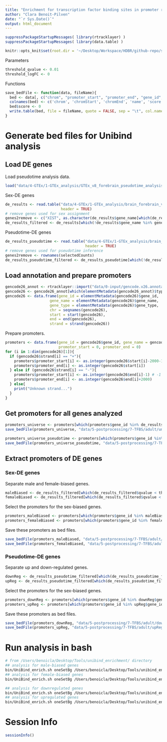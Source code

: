 ```yaml
---
title: "Enrichment for transcription factor binding sites in promoter regions of adult sex-biased genes"
author: "Clara Benoit-Pilven"
date: "`r Sys.Date()`"
output: html_document
---
```


```r
suppressPackageStartupMessages( library(rtracklayer) )
suppressPackageStartupMessages( library(data.table) )
```

```r
knitr::opts_knit$set(root.dir = '~/Desktop/Workspace/HDBR/github-repo/sexDE_prenatal_brain/')
```

Parameters
```r
threshold_qvalue <- 0.01
threshold_logFC <- 0
```

Functions
```r
save_bedFile <- function(data, fileName){
  bed <- data[, c("chrom", "promoter_start", "promoter_end", "gene_id", "gene_name", "strand")]
  colnames(bed) <- c('chrom', 'chromStart', 'chromEnd', 'name', 'score', 'strand')
  bed$score <- 0
  write.table(bed, file = fileName, quote = FALSE, sep = "\t", col.names = FALSE, row.names = FALSE)
}
```


# Generate bed files for Unibind analysis

## Load DE genes

Load pseudotime analysis data.
```r
load("data/4-GTEx/1-GTEx_analysis/GTEx_v8_forebrain_pseudotime_analysis.RData")
```

Sex-DE genes
```r
de_results <- read.table("data/4-GTEx/1-GTEx_analysis/brain_forebrain_v8_VoomDream_topTable_with_sva_ind_pseudotime_interaction.txt",
                         header = TRUE)
# remove genes used for sex assignment
genes2remove <- c("XIST", as.character(de_results$gene_name[which(de_results$chr == "chrY" & de_results$gene_type == "protein_coding")]))
de_results_filtered <- de_results[which(!de_results$gene_name %in% genes2remove),]
```

Pseudotime-DE genes
```r
de_results_pseudotime <- read.table("data/4-GTEx/1-GTEx_analysis/brain_forebrain_v8_VoomDream_topTable_with_sva_ind_pseudotime_interaction_pseudotime.txt",
                                    header = TRUE)
# remove genes used for pseudotime inference
genes2remove <- rownames(selectedCounts)
de_results_pseudotime_filtered <- de_results_pseudotime[which(!de_results_pseudotime$gene_name %in% genes2remove),]
```


## Load annotation and prepare promoters

```r
gencode26_annot <- rtracklayer::import("data/0-input/gencode.v26.annotation.gtf.gz")
gencode26 <- gencode26_annot[which(elementMetadata(gencode26_annot)$type == "gene"),]
gencode26 <- data.frame(gene_id = elementMetadata(gencode26)$gene_id,
                    gene_name = elementMetadata(gencode26)$gene_name,
                    gene_type = elementMetadata(gencode26)$gene_type,
                    chr = seqnames(gencode26),
                    start = start(gencode26),
                    end = end(gencode26),
                    strand = strand(gencode26))
```

Prepare promoters.

```r
promoters <- data.frame(gene_id = gencode26$gene_id, gene_name = gencode26$gene_name, chrom = gencode26$chr, strand = gencode26$strand, 
                        promoter_start = 0, promoter_end = 0)
for (i in 1:dim(gencode26)[1]){
  if (gencode26$strand[i] == "+"){
    promoters$promoter_start[i] <- as.integer(gencode26$start[i]-2000-1) # -1 because bed files are 0 based
    promoters$promoter_end[i] <- as.integer(gencode26$start[i])
  } else if (gencode26$strand[i] == "-"){
    promoters$promoter_start[i] <- as.integer(gencode26$end[i]-1) # -1 because bed files are 0 based
    promoters$promoter_end[i] <- as.integer(gencode26$end[i]+2000)
  } else{
    print("Unknown strand...")
  }
}
```

## Get promoters for all genes analyzed

```r
promoters_universe <- promoters[which(promoters$gene_id %in% de_results_filtered$gene_id), ]
save_bedFile(promoters_universe, "data/5-postprocessing/7-TFBS/adult/universe_promoters.bed")
```

```r
promoters_universe_pseudotime <- promoters[which(promoters$gene_id %in% de_results_pseudotime_filtered$gene_id), ]
save_bedFile(promoters_universe_pseudotime, "data/5-postprocessing/7-TFBS/adult/universe_pseudotime_promoters.bed")
```

## Extract promoters of DE genes

### Sex-DE genes

Separate male and female-biased genes.
```r
maleBiased <- de_results_filtered[which(de_results_filtered$qvalue < threshold_qvalue & de_results_filtered$logFC <= threshold_logFC), ]
femaleBiased <- de_results_filtered[which(de_results_filtered$qvalue < threshold_qvalue & de_results_filtered$logFC >= threshold_logFC), ]
```

Select the promoters for the sex-biased genes.
```r
promoters_maleBiased <- promoters[which(promoters$gene_id %in% maleBiased$gene_id), ]
promoters_femaleBiased <- promoters[which(promoters$gene_id %in% femaleBiased$gene_id), ]
```

Save these promoters as bed files.
```r
save_bedFile(promoters_maleBiased, "data/5-postprocessing/7-TFBS/adult/maleBiased_promoters.bed")
save_bedFile(promoters_femaleBiased, "data/5-postprocessing/7-TFBS/adult/femaleBiased_promoters.bed")
```

### Pseudotime-DE genes

Separate up and down-regulated genes.
```r
downReg <- de_results_pseudotime_filtered[which(de_results_pseudotime_filtered$qvalue < threshold_qvalue & de_results_pseudotime_filtered$logFC <= threshold_logFC), ]
upReg <- de_results_pseudotime_filtered[which(de_results_pseudotime_filtered$qvalue < threshold_qvalue & de_results_pseudotime_filtered$logFC >= threshold_logFC), ]
```

Select the promoters for the sex-biased genes.
```r
promoters_downReg <- promoters[which(promoters$gene_id %in% downReg$gene_id), ]
promoters_upReg <- promoters[which(promoters$gene_id %in% upReg$gene_id), ]
```

Save these promoters as bed files.
```r
save_bedFile(promoters_downReg, "data/5-postprocessing/7-TFBS/adult/downReg_promoters.bed")
save_bedFile(promoters_upReg, "data/5-postprocessing/7-TFBS/adult/upReg_promoters.bed")
```


# Run analysis in bash

```bash
# from /Users/benoicla/Desktop/Tools/unibind_enrichment/ directory
## analysis for male-biased genes
bin/UniBind_enrich.sh oneSetBg /Users/benoicla/Desktop/Tools/unibind_enrichment/data/hg38_robust_UniBind_LOLA.RDS /Users/benoicla/Desktop/Workspace/HDBR/github-repo/sexDE_prenatal_brain/data/5-postprocessing/7-TFBS/adult/maleBiased_promoters.bed /Users/benoicla/Desktop/Workspace/HDBR/github-repo/sexDE_prenatal_brain/data/5-postprocessing/7-TFBS/adult/universe_promoters.bed /Users/benoicla/Desktop/Workspace/HDBR/github-repo/sexDE_prenatal_brain/data/5-postprocessing/7-TFBS/adult/Unibind_maleBiased
## analysis for female-biased genes
bin/UniBind_enrich.sh oneSetBg /Users/benoicla/Desktop/Tools/unibind_enrichment/data/hg38_robust_UniBind_LOLA.RDS /Users/benoicla/Desktop/Workspace/HDBR/github-repo/sexDE_prenatal_brain/data/5-postprocessing/7-TFBS/adult/femaleBiased_promoters.bed /Users/benoicla/Desktop/Workspace/HDBR/github-repo/sexDE_prenatal_brain/data/5-postprocessing/7-TFBS/adult/universe_promoters.bed /Users/benoicla/Desktop/Workspace/HDBR/github-repo/sexDE_prenatal_brain/data/5-postprocessing/7-TFBS/adult/Unibind_femaleBiased

## analysis for downregulated genes
bin/UniBind_enrich.sh oneSetBg /Users/benoicla/Desktop/Tools/unibind_enrichment/data/hg38_robust_UniBind_LOLA.RDS /Users/benoicla/Desktop/Workspace/HDBR/github-repo/sexDE_prenatal_brain/data/5-postprocessing/7-TFBS/adult/downReg_promoters.bed /Users/benoicla/Desktop/Workspace/HDBR/github-repo/sexDE_prenatal_brain/data/5-postprocessing/7-TFBS/adult/universe_pseudotime_promoters.bed /Users/benoicla/Desktop/Workspace/HDBR/github-repo/sexDE_prenatal_brain/data/5-postprocessing/7-TFBS/adult/Unibind_downReg
## analysis for upregulated genes
bin/UniBind_enrich.sh oneSetBg /Users/benoicla/Desktop/Tools/unibind_enrichment/data/hg38_robust_UniBind_LOLA.RDS /Users/benoicla/Desktop/Workspace/HDBR/github-repo/sexDE_prenatal_brain/data/5-postprocessing/7-TFBS/adult/upReg_promoters.bed /Users/benoicla/Desktop/Workspace/HDBR/github-repo/sexDE_prenatal_brain/data/5-postprocessing/7-TFBS/adult/universe_pseudotime_promoters.bed /Users/benoicla/Desktop/Workspace/HDBR/github-repo/sexDE_prenatal_brain/data/5-postprocessing/7-TFBS/adult/Unibind_upReg
```


# Session Info

```r
sessionInfo()
```